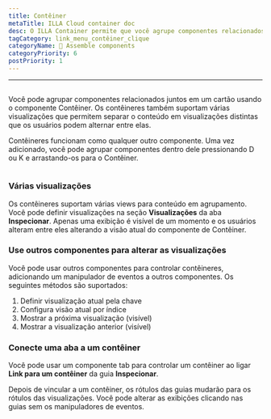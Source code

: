 ```yaml
---
title: Contêiner
metaTitle: ILLA Cloud container doc
desc: O ILLA Container permite que você agrupe componentes relacionados juntos em um cartão
tagCategory: link_menu_contêiner_clique
categoryName: 🧬 Assemble components
categoryPriority: 6
postPriority: 1
---
```


* * *

## <Heading hidden>Contêiner</Heading>

Você pode agrupar componentes relacionados juntos em um cartão usando o componente Contêiner. Os contêineres também suportam várias visualizações que permitem separar o conteúdo em visualizações distintas que os usuários podem alternar entre elas.

Contêineres funcionam como qualquer outro componente. Uma vez adicionado, você pode agrupar componentes dentro dele pressionando D ou K e arrastando-os para o Contêiner.

<img
  src='https://cdn.illacloud.com/official-website/img/docs/assemble/container.png'
  alt=""
/>

### Várias visualizações

Os contêineres suportam várias views para conteúdo em agrupamento. Você pode definir visualizações na seção **Visualizações** da aba **Inspecionar**. Apenas uma exibição é visível de um momento e os usuários alteram entre eles alterando a visão atual do componente de Contêiner.

### Use outros componentes para alterar as visualizações

Você pode usar outros componentes para controlar contêineres, adicionando um manipulador de eventos a outros componentes. Os seguintes métodos são suportados:

1.  Definir visualização atual pela chave
2.  Configura visão atual por índice
3.  Mostrar a próxima visualização (visível)
4.  Mostrar a visualização anterior (visível)

### Conecte uma aba a um contêiner

Você pode usar um componente tab para controlar um contêiner ao ligar **Link para um contêiner** da guia **Inspecionar**.

Depois de vincular a um contêiner, os rótulos das guias mudarão para os rótulos das visualizações. Você pode alterar as exibições clicando nas guias sem os manipuladores de eventos. 
